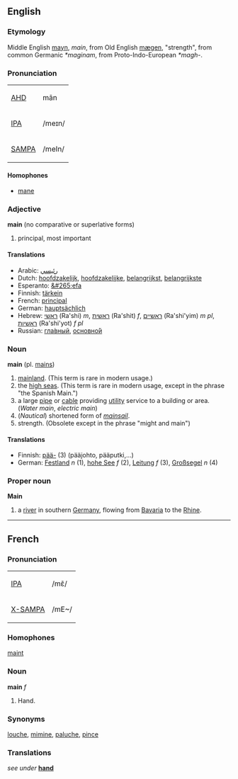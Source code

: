 ==English==
===Etymology===
Middle English [[mayn]], ''main'', from Old English [[mægen]], "strength", from common Germanic ''*maginam'', from Proto-Indo-European ''*magh-''.

===Pronunciation===
{| border=1 cellpadding=5
| [[w:AHD|AHD]] || mān
|-
| [[w:IPA|IPA]] || /meɪn/
|-
| [[w:SAMPA|SAMPA]] || /meIn/
|}

====Homophones====
*[[mane]]

===Adjective===
'''main''' (no comparative or superlative forms)
# principal, most important

====Translations====
*Arabic: [[رئيسي]]
*Dutch: [[hoofdzakelijk]], [[hoofdzakelijke]], [[belangrijkst]], [[belangrijkste]]
*Esperanto: [[&#265;efa]]
*Finnish: [[tärkein]]
*French: [[principal]]
*German: [[hauptsächlich]]
*Hebrew: [[ראשי]] (Ra'shi) ''m'', [[ראשית]] (Ra'shit) ''f'', [[ראשיים]] (Ra'shi'yim) ''m pl'', [[ראשיות]] (Ra'shi'yot) ''f pl''
*Russian: [[главный|гла́вный]], [[основной|основно́й]]

===Noun===
'''main''' (pl. [[mains]])

# [[mainland]].  (This term is rare in modern usage.)
# the [[high seas]].  (This term is rare in modern usage, except in the phrase "the Spanish Main.")
# a large [[pipe]] or [[cable]] providing [[utility]] service to a building or area.  (''Water main'', ''electric main'')
# (''Nautical'') shortened form of ''[[mainsail]]''.
#strength. (Obsolete except in the phrase "might and main")

====Translations====

*Finnish: [[pää-]] (3) (pääjohto, pääputki,...)
*German: [[Festland]] ''n'' (1), [[hohe See]] ''f'' (2), [[Leitung]] ''f'' (3), [[Großsegel]] ''n'' (4)

===Proper noun===
'''Main'''

# a [[river]] in southern [[Germany]], flowing from [[Bavaria]] to the [[Rhine]].

----

==French==
===Pronunciation===
{| border=1 cellpadding=5
| [[w:IPA|IPA]] ||  /mɛ̃/
|-
| [[w:X-SAMPA|X-SAMPA]] || /mE~/ 
<!-- Marked as X-SAMPA because French SAMPA calls this vowel /e~/, which doesnt match the IPA -->
|}

===Homophones===
[[maint]]

===Noun===
'''main''' ''f''
# Hand.

===Synonyms===
[[louche]], [[mimine]], [[paluche]], [[pince]]

===Translations===
''see under'' '''[[hand]]'''